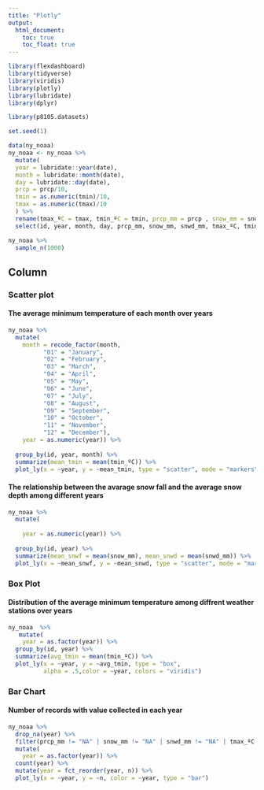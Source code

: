 ```yaml
---
title: "Plotly"
output: 
  html_document:
    toc: true
    toc_float: true
---
```


```r
library(flexdashboard)
library(tidyverse)
library(viridis)
library(plotly)
library(lubridate)
library(dplyr)

library(p8105.datasets)
```

```r
set.seed(1)

data(ny_noaa)
ny_noaa <- ny_noaa %>% 
  mutate(
  year = lubridate::year(date),
  month = lubridate::month(date),
  day = lubridate::day(date),
  prcp = prcp/10,
  tmin = as.numeric(tmin)/10,
  tmax = as.numeric(tmax)/10
  ) %>% 
  rename(tmax_ºC = tmax, tmin_ºC = tmin, prcp_mm = prcp , snow_mm = snow, snwd_mm = snwd) %>% 
  select(id, year, month, day, prcp_mm, snow_mm, snwd_mm, tmax_ºC, tmin_ºC)

ny_noaa %>% 
  sample_n(1000)
```

Column {data-width=650}
-----------------------------------------------------------------------

### Scatter plot

#### The average minimum temperature of each month over years

```r

ny_noaa %>% 
  mutate(
    month = recode_factor(month,
          "01" = "January",
          "02" = "February",
          "03" = "March",
          "04" = "April",
          "05" = "May",
          "06" = "June",
          "07" = "July",
          "08" = "August",
          "09" = "September",
          "10" = "October",
          "11" = "November",
          "12" = "December"),
    year = as.numeric(year)) %>%
 
  group_by(id, year, month) %>%
  summarize(mean_tmin = mean(tmin_ºC)) %>% 
  plot_ly(x = ~year, y = ~mean_tmin, type = "scatter", mode = "markers", alpha = 0.5,color = ~month)

```

#### The relationship between the avarage snow fall and the average snow depth among different years

```r
ny_noaa %>% 
  mutate(
    
    year = as.numeric(year)) %>%
 
  group_by(id, year) %>%
  summarize(mean_snwf = mean(snow_mm), mean_snwd = mean(snwd_mm)) %>% 
  plot_ly(x = ~mean_snwf, y = ~mean_snwd, type = "scatter", mode = "markers", alpha = 0.5,color = ~year)

```


### Box Plot

#### Distribution of the average minimum temperature among diffrent weather stations over years

```r
ny_noaa  %>%
   mutate(
    year = as.factor(year)) %>%
  group_by(id, year) %>%
  summarize(avg_tmin = mean(tmin_ºC)) %>%
  plot_ly(x = ~year, y = ~avg_tmin, type = "box", 
          alpha = .5,color = ~year, colors = "viridis")
```

### Bar Chart

#### Number of records with value collected in each year

```r
ny_noaa %>% 
  drop_na(year) %>%
  filter(prcp_mm != "NA" | snow_mm != "NA" | snwd_mm != "NA" | tmax_ºC != "NA" | tmin_ºC != "NA") %>%
  mutate(
    year = as.factor(year)) %>%
  count(year) %>% 
  mutate(year = fct_reorder(year, n)) %>% 
  plot_ly(x = ~year, y = ~n, color = ~year, type = "bar")
```

